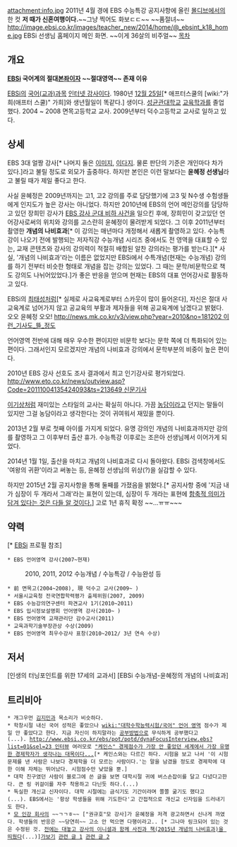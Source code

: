 attachment:info.jpg 
2011년 4월 경에 EBS 수능특강 공지사항에 올린 [[몰디브]]에서의 한 컷 '''저 때가 신혼여행이다.'''~~그냥 찍어도 화보ㄷㄷ~~ ~~품절녀~~
http://image.ebsi.co.kr/images/teacher_new/2014/home/@_ebsint_k18_home.jpg EBSi 선생님 홈페이지 메인 화면. ~~이게 36살의 비주얼~~
[[목차]]
== 개요 ==

'''[[EBSi]] 국어계의 절대[[본좌]]이자 ~~절대영역~~ 존재 이유'''

[[EBSi]]의 [[국어(교과)]]과목 [[인터넷 강사]]이다. 1980년 [[12월 25일]][* 애프터스쿨의 [wiki:"가희(애프터 스쿨)" 가희]와 생년월일이 똑같다.] 생이다. [[성균관대학교]] [[교육학과]]를 졸업했다. 2004 ~ 2008 면목고등학교 교사. 2009년부터 덕수고등학교 교사로 일하고 있다.
== 상세 ==
EBS 3대 얼짱 강사[* 나머지 둘은 [[이미지]], [[이다지]]. 물론 판단의 기준은 개인마다 차가 있다.]라고 불릴 정도로 외모가 출중하다. 하지만 본인은 이런 말보다는 '''윤혜정 선생님'''라고 불릴 때가 제일 좋다고 한다. 

사실 윤혜정은 2009년까지는 고1, 고2 강의를 주로 담당했기에 고3 및 N수생 수험생들에게 인지도가 높은 강사는 아니었다. 하지만 2010년에 EBS의 언어 메인강의를 담당하고 있던 장희민 강사가 [[EBS 강사 군대 비하 사건]]을 일으킨 후에, 장희민이 갖고있던 언어강사로써의 위치와 강의를 고스란히 윤혜정이 물려받게 되었다. 그 이후 2011년부터 촬영한 '''개념의 나비효과'''[* 이 강의는 매년마다 개정해서 새롭게 촬영하고 있다. 수능특강이 나오기 전에 발행되는 저자직강 수능개념 시리즈 중에서도 전 영역을 대표할 수 있는, 교재 콘텐츠와 강사의 강의력이 적절히 배합된 알찬 강의라는 평가를 받는다.][* 사실, '개념의 나비효과'라는 이름은 없었지만 EBSi에서 수특개념(현재는 수능개념) 강의를 하기 전부터 비슷한 형태로 개념을 잡는 강의는 있었다. 그 때는 문학/비문학으로 책도 강의도 나뉘어있었다.]가 좋은 반응을 얻으며 현재는 EBS의 대표 언어강사로 활동하고 있다.

EBSi의 [[최태성]]처럼[* 실제로 사교육계로부터 스카웃이 많이 들어온다], 자신은 절대 사교육계로 넘어가지 않고 공교육의 부활과 제자들을 위해 공교육계에 남겠다고 밝혔다. 오오 윤혜정 오오! [[http://news.mk.co.kr/v3/view.php?year=2010&no=181202 이런_기사도_뜰_정도]]

언어영역 전반에 대해 매우 우수한 편이지만 비문학 보다는 문학 쪽에 더 특화되어 있는 편이다. 그래서인지 모르겠지만 개념의 나비효과 강의에서 문학부분의 비중이 높은 편이다.  

2010년 EBS 강사 선호도 조사 결과에서 최고 인기강사로 평가되었다. [[http://www.eto.co.kr/news/outview.asp?Code=20111004135424093&ts=213649 신문기사]]

[[이기상]]처럼 재미있는 스타일의 교사는 확실히 아니다. 가끔 [[농담]]이라고 던지는 말들이 있지만 그걸 농담이라고 생각한다는 것이 귀여워서 재밌을 뿐이다.

2013년 2월 부로 첫째 아이를 가지게 되었다. 유명 강의인 개념의 나비효과까지만 강의를 촬영하고 그 이후부터 출산 휴가. 수능특강 이후로는 조은아 선생님께서 이어가게 되었다.

2014년 1월 1일, 출산을 마치고 개념의 나비효과로 다시 돌아왔다. EBSi 검색창에서도 '여왕의 귀환'이라고 써놓는 등, 윤혜정 선생님의 위상(?)을 실감할 수 있다.

하지만 2015년 2월 공지사항을 통해 둘째를 가졌음을 밝혔다.[* 공지사항 중에 '지금 내가 심장이 두 개라서 그래'라는 표현이 있는데, 심장이 두 개라는 표현에 [[임신|함축적 의미가 담겨 있다는 것은 다들 알 것이다.]]] 고로 1년 휴직 확정 ~~...ㅠㅠ~~~
== 약력 == 
[* [[EBSi]] 프로필 참조]
 * EBS 언어영역 강사(2007~현재)
: 2010, 2011, 2012 수능개념 / 수능특강 / 수능완성 등 
 * 前 면목고(2004~2008), 現 덕수고 교사(2009~ ) 
 * 서울시교육청 전국연합학력평가 출제위원(2007, 2009)
 * EBS 수능강의연구센터 파견교사 1기(2010~2011)
 * EBS 입시정보설명회 언어영역 강사(2010~ ) 
 * EBS 언어영역 교재관리단 감수교사(2011)
 * 교육과학기술부장관상 수상(2009) 
 * EBS 언어영역 최우수강사 표창(2010~2012/ 3년 연속 수상)
== 저서 ==
[인생의 터닝포인트를 위한 17세의 교과서] 
[EBSi 수능개념-윤혜정의 개념의 나비효과]

== 트리비아 == 
 * 개그우먼 [[김지민]]과 목소리가 비슷하다.
 * 학창시절 내신 국어 성적은 좋았으나 [[wiki:"대학수학능력시험/국어" 언어 영역]] 점수가 제일 안 좋았다고 한다. 지금 자신이 하지말라는 [[공부]]방법으로 무식하게 공부했다고(...). [[http://www.ebsi.co.kr/ebs/pot/potd/dynaFocusInterview.ebs?list=01&sel=23 인터뷰]] 여러모로 [["케인스" 경제점수가 가장 안 좋았던 세계에서 가장 유명한 경제학자가 생각나는 대목이다...]][* 케인스와는 다르긴 하다. 시험을 보고 나서 '이 시험문제를 낸 사람은 나보다 경제학을 더 모르는 사람이다.'는 말을 남겼을 정도로 경제학에 대한 이해 자체는 뛰어났다. 시험점수만 낮았을 뿐.]
 * 대학 친구였던 사람이 블로그에 쓴 글을 보면 대학시절 귀에 버스손잡이를 달고 다녔다고한다. 큰 링 귀걸이를 자주 착용하고 다닌듯 하다.(...)
 * 독실한 개신교 신자이다. 대학 시절에는 금식기도 기간이라며 쫄쫄 굶기도 했다고(...). EBS에서는 '항상 학생들을 위해 기도한다'고 간접적으로 개신교 신자임을 드러내기도 한다.
 * [[이투스|모 인강 회사]]의 ~~ㄱㄱㅎ~~ ["권규호"모 강사]가 윤혜정을 저격 광고하면서 신나게 까였다. 학생들의 반응은 ~~당연히~~ 고소 안 먹으면 다행이라고.. [* 그나마 링크되어 있는 것은 수정된 것. [http://cafe.daum.net/ok1221/8hHX/18776098?q=%B1%C7%B1%D4%C8%A3%20%C0%B1%C7%FD%C1%A4&re=1|수정하기 전에는 대놓고 강사의 이니셜과 함께 사진과 책(2015년 개념의 나비효과)을 띄웠다](...)][[http://go3.etoos.com/teacher/event/2015/02/kkh_24/|가보기]] [[http://yeonwooeric.blog.me/220284213669|관련 글 1]] [[http://cafe.naver.com/suhui/15229041|관련 글 2]]
